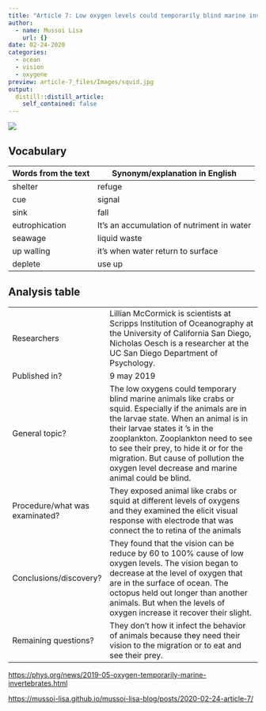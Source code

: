 ```yaml
---
title: "Article 7: Low oxygen levels could temporarily blind marine invertebrates"
author:
  - name: Mussoi Lisa
    url: {}
date: 02-24-2020
categories:
  - ocean 
  - vision 
  - oxygene
preview: article-7_files/Images/squid.jpg
output:
  distill::distill_article:
    self_contained: false
---
```


![](article-7_files/Images/tunacrabs.jpg)

## Vocabulary 

| Words from the text | Synonym/explanation in English |
| ------------------- | ------------------------------ |
| shelter | refuge |
| cue | signal |
| sink   | fall |
| eutrophication | It's an accumulation of nutriment in water |
| seawage |  liquid waste|
| up walling  |  it's when water return to surface|
| deplete | use up |




## Analysis table 

|                              |                                                                     |
| ---------------------------- | ------------------------------------------------------------------- |
| Researchers                  |Lillian McCormick is scientists at Scripps Institution of Oceanography at the University of California San Diego, Nicholas Oesch is a researcher at the UC San Diego Department of Psychology.|
| Published in?                |  9 may 2019|
| General topic?               | The low oxygens could temporary blind marine animals like crabs or squid. Especially if the animals are in the larvae state. When an animal is in their larvae states it ’s in the zooplankton. Zooplankton need to see to see their prey, to hide it or for the migration. But cause of pollution the oxygen level decrease and marine animal could be blind. |
| Procedure/what was examinated? | They exposed animal like crabs or squid at different levels of oxygens and they examined the elicit visual response with electrode that was connect the to retina of the animals  |
| Conclusions/discovery?       | They found that the vision can be reduce by 60 to 100% cause of low oxygen levels. The vision began to decrease at the level of oxygen that are in the surface of ocean. The octopus held out longer than another animals. But when the levels of oxygen increase it recover their slight. |
| Remaining questions?         |They don't how it infect the behavior of animals because they need their vision to the migration or to eat and see their prey.     |



<https://phys.org/news/2019-05-oxygen-temporarily-marine-invertebrates.html> 

<https://mussoi-lisa.github.io/mussoi-lisa-blog/posts/2020-02-24-article-7/>


